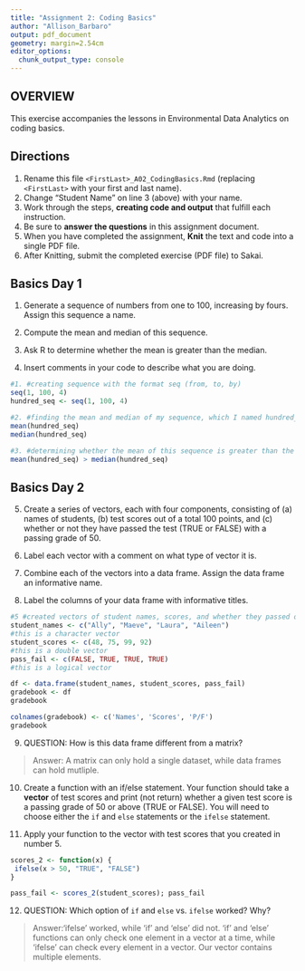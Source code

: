 ```yaml
---
title: "Assignment 2: Coding Basics"
author: "Allison_Barbaro"
output: pdf_document
geometry: margin=2.54cm
editor_options: 
  chunk_output_type: console
---
```


## OVERVIEW

This exercise accompanies the lessons in Environmental Data Analytics on coding basics.

## Directions

1.  Rename this file `<FirstLast>_A02_CodingBasics.Rmd` (replacing `<FirstLast>` with your first and last name).
2.  Change "Student Name" on line 3 (above) with your name.
3.  Work through the steps, **creating code and output** that fulfill each instruction.
4.  Be sure to **answer the questions** in this assignment document.
5.  When you have completed the assignment, **Knit** the text and code into a single PDF file.
6.  After Knitting, submit the completed exercise (PDF file) to Sakai.

## Basics Day 1

1.  Generate a sequence of numbers from one to 100, increasing by fours. Assign this sequence a name.

2.  Compute the mean and median of this sequence.

3.  Ask R to determine whether the mean is greater than the median.

4.  Insert comments in your code to describe what you are doing.

```r
#1. #creating sequence with the format seq (from, to, by)
seq(1, 100, 4)
hundred_seq <- seq(1, 100, 4)

#2. #finding the mean and median of my sequence, which I named hundred_seq
mean(hundred_seq)
median(hundred_seq)

#3. #determining whether the mean of this sequence is greater than the median
mean(hundred_seq) > median(hundred_seq)

```

## Basics Day 2

5.  Create a series of vectors, each with four components, consisting of (a) names of students, (b) test scores out of a total 100 points, and (c) whether or not they have passed the test (TRUE or FALSE) with a passing grade of 50.

6.  Label each vector with a comment on what type of vector it is.

7.  Combine each of the vectors into a data frame. Assign the data frame an informative name.

8.  Label the columns of your data frame with informative titles.

```r
#5 #created vectors of student names, scores, and whether they passed or failed
student_names <- c("Ally", "Maeve", "Laura", "Aileen")
#this is a character vector
student_scores <- c(48, 75, 99, 92)
#this is a double vector
pass_fail <- c(FALSE, TRUE, TRUE, TRUE)
#this is a logical vector

df <- data.frame(student_names, student_scores, pass_fail)
gradebook <- df
gradebook

colnames(gradebook) <- c('Names', 'Scores', 'P/F')
gradebook

```

9.  QUESTION: How is this data frame different from a matrix?

> Answer: A matrix can only hold a single dataset, while data frames can hold mutliple.

10. Create a function with an if/else statement. Your function should take a **vector** of test scores and print (not return) whether a given test score is a passing grade of 50 or above (TRUE or FALSE). You will need to choose either the `if` and `else` statements or the `ifelse` statement. 

11. Apply your function to the vector with test scores that you created in number 5.

```r
scores_2 <- function(x) {
 ifelse(x > 50, "TRUE", "FALSE") 
}

pass_fail <- scores_2(student_scores); pass_fail


```

12. QUESTION: Which option of `if` and `else` vs. `ifelse` worked? Why?

> Answer:'ifelse' worked, while 'if' and 'else' did not. 'if' and 'else' functions can only check one element in a vector at a time, while 'ifelse' can check every element in a vector. Our vector contains multiple elements. 
